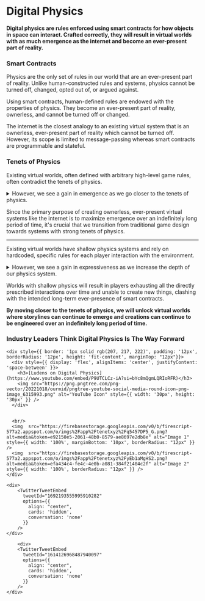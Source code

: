 # Digital Physics

**Digital physics are rules enforced using smart contracts for how objects in space can interact. Crafted correctly, they will result in virtual worlds with as much emergence as the internet and become an ever-present part of reality.**

### Smart Contracts

Physics are the only set of rules in our world that are an ever-present part of reality. Unlike human-constructed rules and systems, physics cannot be turned off, changed, opted out of, or argued against.

Using smart contracts, human-defined rules are endowed with the properties of physics. They become an ever-present part of reality, ownerless, and cannot be turned off or changed.

The internet is the closest analogy to an existing virtual system that is an ownerless, ever-present part of reality which cannot be turned off. However, its scope is limited to message-passing whereas smart contracts are programmable and stateful.

### Tenets of Physics

Existing virtual worlds, often defined with arbitrary high-level game rules, often contradict the tenets of physics. 

<details>
  <summary>However, we see a gain in emergence as we go closer to the tenets of physics.</summary>
  <br/>
  <p>Transitioning from [traditional game design](https://www.minecraft.net/en-us) to systems with strong tenets of physics means resources are objects occupying space and requiring physical movement. High-level game inventories that allow arbitrary storage and access without occupying physical space are not possible. This increases emergence, as players must coordinate to build and manage storage, transport, and defense systems to protect and allocate resources.</p>
  <br/>
  <p>Transitioning from [traditional game design](https://www.sandbox.game/en/) to systems with strong tenets of physics also changes the concept of private property. In these systems, social constructs like land ownership can't actually prevent that space from being manipulated by other objects. This leads to the emergence of players forming “militaries” to protect their social constructs.</p>
</details>

Since the primary purpose of creating ownerless, ever-present virtual systems like the internet is to maximize emergence over an indefinitely long period of time, it's crucial that we transition from traditional game design towards systems with strong tenets of physics.

---

Existing virtual worlds have shallow physics systems and rely on hardcoded, specific rules for each player interaction with the environment. 

<details>
  <summary>However, we see a gain in expressiveness as we increase the depth of our physics system.</summary>
  <br/>
  <p>*Qualitative difference between a physics in which a car moves because the model’s location in space is directly updated by the game engine, versus one in which it moves because the wheels impart a force on the road, versus one in which chemical reactions propagate force down a cam shaft to a transmission which in turn imparts force onto the axle, then the wheel, then the material of the road surface, and the car is propelled forward via second law reaction. We can see the gain in expressiveness as the level of the “physics” is moved down.*</p>
  <br/>
  <p>- [Max Hodak](https://maxhodak.com/nonfiction/2019/12/07/simulation)</p>
</details>

Worlds with shallow physics will result in players exhausting all the directly prescribed interactions over time and unable to create new things, clashing with the intended long-term ever-presence of smart contracts.

**By moving closer to the tenets of physics, we will unlock virtual worlds where storylines can continue to emerge and creations can continue to be engineered over an indefinitely long period of time.**


### Industry Leaders Think Digital Physics Is The Way Forward


<style>
{`
  .css-1dbjc4n.r-1ny4l3l {
      display: none;
  }
`}
</style>

<div style={{ display: 'grid', gridTemplateColumns: '1fr 1fr', gap: '20px', paddingTop: '12px' }}>
    <div>
        <TwitterTweetEmbed 
          tweetId="1537334093918130176" 
          options={{
            align: "center",
            cards: 'hidden',
            conversation: 'none',
          }}
        />
    </div>

    <div style={{ border: '1px solid rgb(207, 217, 222)', padding: '12px', borderRadius: '12px', height: 'fit-content', marginTop: "12px"}}>
      <div style={{ display: 'flex', alignItems: 'center', justifyContent: 'space-between' }}>
        <h3>[Ludens on Digital Physics](https://www.youtube.com/embed/P9UTCLCz-iA?si=bYc8mQgmLQRIoRFR)</h3>
        <img src="https://png.pngtree.com/png-vector/20221018/ourmid/pngtree-youtube-social-media-round-icon-png-image_6315993.png" alt="YouTube Icon" style={{ width: '30px', height: '30px' }} />
      </div>

      
      <br/>
      <img  src="https://firebasestorage.googleapis.com/v0/b/firescript-577a2.appspot.com/o/imgs%2Fapp%2Ftenetxyz%2Fq5457DP5_G.png?alt=media&token=e92150e5-2061-48b0-8579-ae8697e2db8e" alt="Image 1" style={{ width: '100%', marginBottom: '10px', borderRadius: "12px" }} />
      <img  src="https://firebasestorage.googleapis.com/v0/b/firescript-577a2.appspot.com/o/imgs%2Fapp%2Ftenetxyz%2FyEb1aMgHS2.png?alt=media&token=efa434c4-fe4c-4e0b-a081-384f21404c2f" alt="Image 2" style={{ width: '100%', borderRadius: "12px" }} />
    </div>

    <div>
        <TwitterTweetEmbed
          tweetId="1692193555995910282"
          options={{
            align: "center",
            cards: 'hidden',
            conversation: 'none'
          }}
        />
    </div>

        <div>
        <TwitterTweetEmbed 
          tweetId="1614126968487940097" 
          options={{
            align: "center",
            cards: 'hidden',
            conversation: 'none'
          }}
        />
    </div>
</div>
